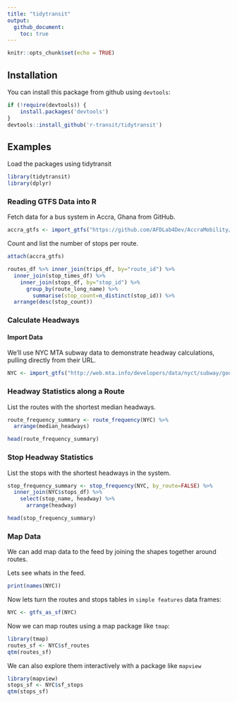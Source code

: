 ```yaml
---
title: "tidytransit"
output: 
  github_document:
    toc: true
---
```


```r
knitr::opts_chunk$set(echo = TRUE)
```

## Installation

You can install this package from github using `devtools`:

```r
if (!require(devtools)) {
    install.packages('devtools')
}
devtools::install_github('r-transit/tidytransit')
```

## Examples

Load the packages using tidytransit

```r
library(tidytransit)
library(dplyr)
```

### Reading GTFS Data into R

Fetch data for a bus system in Accra, Ghana from GitHub. 

```r
accra_gtfs <- import_gtfs("https://github.com/AFDLab4Dev/AccraMobility/raw/master/GTFS/GTFS_Accra.zip")
```

Count and list the number of stops per route. 

```r
attach(accra_gtfs)

routes_df %>% inner_join(trips_df, by="route_id") %>%
  inner_join(stop_times_df) %>% 
    inner_join(stops_df, by="stop_id") %>% 
      group_by(route_long_name) %>%
        summarise(stop_count=n_distinct(stop_id)) %>%
  arrange(desc(stop_count))
```

### Calculate Headways

#### Import Data

We'll use NYC MTA subway data to demonstrate headway calculations, pulling directly from their URL.

```r
NYC <- import_gtfs("http://web.mta.info/developers/data/nyct/subway/google_transit.zip")
```

### Headway Statistics along a Route

List the routes with the shortest median headways. 

```r
route_frequency_summary <- route_frequency(NYC) %>%
  arrange(median_headways)

head(route_frequency_summary)
```

### Stop Headway Statistics

List the stops with the shortest headways in the system. 

```r
stop_frequency_summary <- stop_frequency(NYC, by_route=FALSE) %>%
  inner_join(NYC$stops_df) %>%
    select(stop_name, headway) %>%
      arrange(headway)

head(stop_frequency_summary)
```

### Map Data

We can add map data to the feed by joining the shapes together around routes. 

Lets see whats in the feed. 

```r
print(names(NYC))
```

Now lets turn the routes and stops tables in `simple features` data frames:

```r
NYC <- gtfs_as_sf(NYC)
```

Now we can map routes using a map package like `tmap`:

```r
library(tmap)
routes_sf <- NYC$sf_routes
qtm(routes_sf)
```

We can also explore them interactively with a package like `mapview`

```r
library(mapview)
stops_sf <- NYC$sf_stops
qtm(stops_sf)
```
